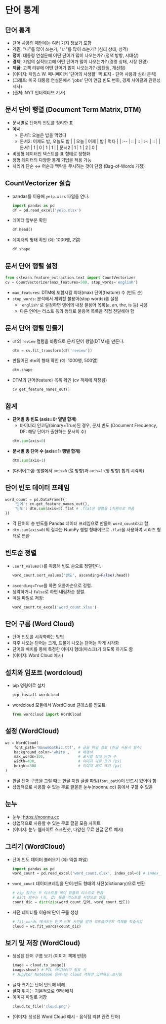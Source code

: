 

# 단어 통계



## 단어 통계

*   단어 사용의 패턴에는 여러 가지 정보가 포함
*   **개인**: "나"를 많이 쓰는가, "너"를 많이 쓰는가? (심리 상태, 성격)
*   **정치**: 대통령 연설문에 어떤 단어가 많이 나오는가? (정책 방향, 시대상)
*   **경제**: 기업의 실적보고에 어떤 단어가 많이 나오는가? (경영 상태, 시장 전망)
*   **제품**: 고객 리뷰에 어떤 단어가 많이 나오는가? (장단점, 개선점)
*   (이미지: 제임스 W. 페니베이커 '단어의 사생활' 책 표지 - 단어 사용과 심리 분석)
*   (그래프: 미국 대통령 연설문에서 'jobs' 단어 언급 빈도 변화, 경제 사이클과 관련성 시사)
*   (출처: NYT 인터랙티브 기사)



## 문서 단어 행렬 (Document Term Matrix, DTM)

*   문서별로 단어의 빈도를 정리한 표
*   **예시**:
    *   문서1: 오늘은 밥을 먹었다
    *   문서2: 어제도 밥, 오늘도 밥
    |        | 오늘 | 어제 | 밥 | 먹다 |
    | :-- | :: | :: | :-: | :: |
    | 문서1  |   1   |   0   |  1 |   1   |
    | 문서2  |   1   |   1   |  2 |   0   |
*   비정형 데이터인 텍스트를 표 형태로 정형화
*   정형 데이터의 다양한 통계 기법을 적용 가능
*   처리가 단순 ↔ 어순과 맥락을 무시하는 것이 단점 (Bag-of-Words 가정)



## CountVectorizer 실습

*   pandas를 이용해 `yelp.xlsx` 파일을 연다.
    ```python
    import pandas as pd
    df = pd.read_excel('yelp.xlsx')
    ```
*   데이터 앞부분 확인
    ```python
    df.head()
    ```
*   데이터의 형태 확인 (예: 1000행, 2열)
    ```python
    df.shape
    ```



## 문서 단어 행렬 설정

```python
from sklearn.feature_extraction.text import CountVectorizer
cv = CountVectorizer(max_features=500, stop_words='english')
```

*   `max_features`: DTM에 포함시킬 최대(max) 단어(feature) 수 (빈도 순)
*   `stop_words`: 분석에서 제외할 불용어(stop words)를 설정
    *   `'english'`로 설정하면 영어의 내장 불용어 목록(a, an, the, is 등) 사용
    *   다른 언어는 리스트 등의 형태로 불용어 목록을 직접 전달해야 함



## 문서 단어 행렬 만들기

*   `df`의 `review` 컬럼을 바탕으로 문서 단어 행렬(DTM)을 만든다.
    ```python
    dtm = cv.fit_transform(df['review'])
    ```
*   만들어진 `dtm`의 형태 확인 (예: 1000행, 500열)
    ```python
    dtm.shape
    ```
*   DTM의 단어(feature) 목록 확인 (cv 객체에 저장됨)
    ```python
    cv.get_feature_names_out()
    ```



## 합계

*   **단어별 총 빈도 (axis=0: 열별 합계)**
    *   바이너리 인코딩(binary=True)된 경우, 문서 빈도 (Document Frequency, DF: 해당 단어가 출현하는 문서의 수)
    ```python
    dtm.sum(axis=0)
    ```
*   **문서별 총 단어 수 (axis=1: 행별 합계)**
    ```python
    dtm.sum(axis=1)
    ```
*   (다이어그램: 행렬에서 `axis=0` (열 방향)과 `axis=1` (행 방향) 합계 시각화)



## 단어 빈도 데이터 프레임

```python
word_count = pd.DataFrame({
    '단어': cv.get_feature_names_out(),
    '빈도': dtm.sum(axis=0).flat # .flat은 행렬을 1차원으로 펴줌
})
```

*   각 단어의 총 빈도를 Pandas 데이터 프레임으로 만들어 `word_count`라고 함
*   `dtm.sum(axis=0)`의 결과는 NumPy 행렬 형태이므로 `.flat`을 사용하여 시리즈 형태로 변환



## 빈도순 정렬

*   `.sort_values()`를 이용해 빈도 순으로 정렬한다.
    ```python
    word_count.sort_values('빈도', ascending=False).head()
    ```
*   `ascending=True`를 하면 오름차순으로 정렬.
*   생략하거나 `False`로 하면 내림차순 정렬.
*   엑셀 파일로 저장:
    ```python
    word_count.to_excel('word_count.xlsx')
    ```



## 단어 구름 (Word Cloud)

*   단어 빈도를 시각화하는 방법
*   자주 나오는 단어는 크게, 드물게 나오는 단어는 작게 시각화
*   단어의 배치를 통해 특정한 이미지 형태(마스크)가 되도록 하기도 함
*   (이미지: Word Cloud 예시)



## 설치와 임포트 (wordcloud)

*   pip 명령어로 설치
    ```bash
    pip install wordcloud
    ```
*   wordcloud 모듈에서 WordCloud 클래스를 임포트
    ```python
    from wordcloud import WordCloud
    ```



## 설정 (WordCloud)

```python
wc = WordCloud(
    font_path='NanumGothic.ttf', # 글꼴 파일 경로 (한글 사용시 필수)
    background_color='white',    # 배경색
    max_words=100,               # 표시할 최대 단어 수
    width=400,                   # 이미지 가로 크기 (px)
    height=300                   # 이미지 세로 크기 (px)
)
```

*   한글 단어 구름을 그릴 때는 한글 지원 글꼴 파일(`font_path`)이 반드시 있어야 함
*   상업적으로 사용할 수 있는 무료 글꼴은 눈누(noonnu.cc) 등에서 구할 수 있음



## 눈누

*   눈누: https://noonnu.cc
*   상업적으로 사용할 수 있는 무료 글꼴 모음 사이트
*   (이미지: 눈누 웹사이트 스크린샷, 다양한 무료 한글 폰트 예시)



## 그리기 (WordCloud)

*   단어 빈도 데이터 불러오기 (예: 엑셀 파일)
    ```python
    import pandas as pd
    word_count = pd.read_excel('word_count.xlsx', index_col=0) # index_col=0은 첫번째 열을 인덱스로 사용
    ```
*   `word_count` 데이터프레임을 단어:빈도 형태의 사전(dictionary)으로 변환
    ```python
    # zip 함수는 두 리스트를 묶어 튜플의 리스트로 만듬
    # dict 함수는 (키, 값) 튜플 리스트를 사전으로 만듬
    count_dic = dict(zip(word_count.단어, word_count.빈도))
    ```
*   사전 데이터를 이용해 단어 구름 생성
    ```python
    # fit_words 메서드는 단어 빈도 사전을 받아 워드클라우드 객체를 학습시킴
    cloud = wc.fit_words(count_dic)
    ```



## 보기 및 저장 (WordCloud)

*   생성된 단어 구름 보기 (이미지 객체 반환)
    ```python
    image = cloud.to_image()
    image.show() # PIL 라이브러리 필요 시
    # Jupyter Notebook 등에서는 cloud 객체만 입력해도 표시됨
    ```
*   글자 크기는 단어 빈도에 비례
*   글자 위치는 기본적으로 랜덤 배치
*   이미지 파일로 저장
    ```python
    cloud.to_file('cloud.png')
    ```
*   (이미지: 생성된 Word Cloud 예시 - 음식점 리뷰 관련 단어)



